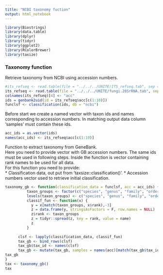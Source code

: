 ```yaml
---
title: "NCBI taxonomy fuction"
output: html_notebook
---
```

```r
library(Biostrings)
library(data.table)
library(dplyr)
library(tidyr)
library(ggplot2)
library(RColorBrewer)
library(taxize)
```

### Taxonomy function
Retrieve taxonomy from NCBI using accession numbers.  
```r
#its_refseq <- read.table(file = "../../../UNITE/ITS_refseq.tab", sep = "|")
its_refseq <- read.table(file = "../../../UNITE/fungi.28SrRNA.tab", sep = "|")
colnames(its_refseq)[4] <- "acc"
ids = genbank2uid(id = its_refseq$acc[c(1:10)])
funclsf <- classification(ids, db = "ncbi")
```

Before start we create a named vector with taxon ids and names corresponding to accession numbers. In matching output data column 'samples' must contain these ids.  
```r
acc_ids = as.vector(ids)
names(acc_ids) <- its_refseq$acc[c(1:10)]
```

Function to extract taxonomy from GeneBank.  
Here you need to provide vector with GB accession numbers. The same ids must be used in following steps. Inside the function is vector containing rank names to be used for all data.   
For this function you need to provide:  
* Classification data, out put from 'taxsize::classification()'.
* Accession numbers vector used to retrieve initial classification.
```r
taxonomy_gb <- function(classification_data = funclsf, acc = acc_ids) {
          taxon_groups <- factor(c("species", "genus", "family", "order", "class", "phylum", "kingdom"))
          levels(taxon_groups) <- c("species", "genus", "family", "order", "class", "phylum", "kingdom")
          classif_fun <- function(x) {
            y = x[match(taxon_groups, x$rank),-3]
            z = data.frame(y, stringsAsFactors = F, row.names = NULL)
            z$rank <- taxon_groups
            z = tidyr::spread(z, key = rank, value = name)
            z
          }
      
      clsf <- lapply(classification_data, classif_fun)
      tax_gb <- bind_rows(clsf) 
      tax_gb$tax_id <- names(clsf)
      tax_gb <- mutate(tax_gb, samples = names(acc)[match(tax_gb$tax_id,acc)])
tax_gb     
}
tax <- taxonomy_gb()
tax
```

